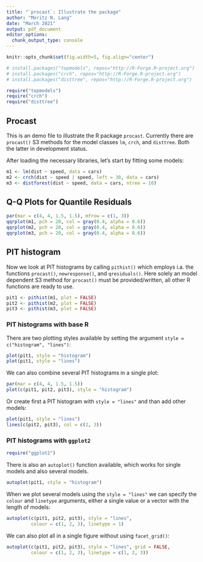 ```yaml
---
title: "`procast`: Illustrate the package"
author: "Moritz N. Lang"
date: "March 2021"
output: pdf_document
editor_options: 
  chunk_output_type: console
---
```

```r
knitr::opts_chunk$set(fig.width=5, fig.align="center") 

# install.packages("topmodels", repos="http://R-Forge.R-project.org")
# install.packages("crch", repos="http://R-Forge.R-project.org")
# install.packages("disttree", repos="http://R-Forge.R-project.org")

require("topmodels")
require("crch")
require("disttree")
```

## Procast
This is an demo file to illustrate the R package `procast`. Currently there are `procast()` S3 methods for the model classes `lm`, `crch`, and `disttree`. Both the latter in development status.  

After loading the necessary libraries, let's start by fitting some models:
```r
m1 <- lm(dist ~ speed, data = cars)
m2 <- crch(dist ~ speed | speed, left = 30, data = cars)
m3 <- distforest(dist ~ speed, data = cars, ntree = 10)
```

## Q-Q Plots for Quantile Residuals
```r
par(mar = c(4, 4, 1.5, 1.5), mfrow = c(1, 3))
qqrplot(m1, pch = 20, col = gray(0.4, alpha = 0.6))
qqrplot(m2, pch = 20, col = gray(0.4, alpha = 0.6))
qqrplot(m3, pch = 20, col = gray(0.4, alpha = 0.6))
```

## PIT histogram
Now we look at PIT histograms by calling `pithist()` which employs i.a. the functions `procast()`, `newresponse()`, and `qresiduals()`. Here solely an model dependent S3 method for `procast()` must be provided/written, all other R functions are ready to use.

```r
pit1 <- pithist(m1, plot = FALSE)
pit2 <- pithist(m2, plot = FALSE)
pit3 <- pithist(m3, plot = FALSE)
```

### PIT histograms with base R
There are two plotting styles available by setting the argument `style = c("histogram", "lines")`:

```r
plot(pit1, style = "histogram")
plot(pit1, style = "lines")
```

We can also combine several PIT histograms in a single plot:

```r
par(mar = c(4, 4, 1.5, 1.5))
plot(c(pit1, pit2, pit3), style = "histogram")
```

Or create first a PIT histogram with `style = "lines"` and than add other models:

```R
plot(pit1, style = "lines")
lines(c(pit2, pit3), col = c(2, 3))
```

### PIT histograms with `ggplot2`

```r
require("ggplot2")
```
There is also an `autoplot()` function available, which works for single models and also several models.
```r
autoplot(pit1, style = "histogram")
```

When we plot several models using the `style = "lines"` we can specify the `colour` and `linetype` arguments, either a single value or a vector with the length of models:

```r
autoplot(c(pit1, pit2, pit3), style = "lines", 
         colour = c(1, 2, 3), linetype = 1)
```

We can also plot all in a single figure without using `facet_grid()`:

```r
autoplot(c(pit1, pit2, pit3), style = "lines", grid = FALSE, 
         colour = c(1, 2, 3), linetype = c(1, 2, 3))
```
